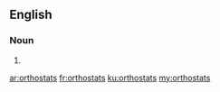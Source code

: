 ==English==

===Noun===
{{head|en|plural}}

# {{plural of|orthostat|lang=en|nocat=1}}

[[ar:orthostats]]
[[fr:orthostats]]
[[ku:orthostats]]
[[my:orthostats]]